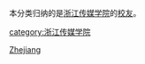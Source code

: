 {{Catnav|頁面分類|人物|校友|大學校友|中國大學校友}}

本分类归纳的是[[浙江传媒学院|浙江传媒学院]]的[[校友|校友]]。

[[category:浙江传媒学院|category:浙江传媒学院]]
[[Category:浙江高校校友|Zhejiang]]